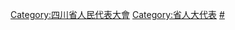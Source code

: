 [[Category:四川省人民代表大會|Category:四川省人民代表大會]]
[[Category:省人大代表|Category:省人大代表]]
[[Category:四川省各级人大代表|#]]